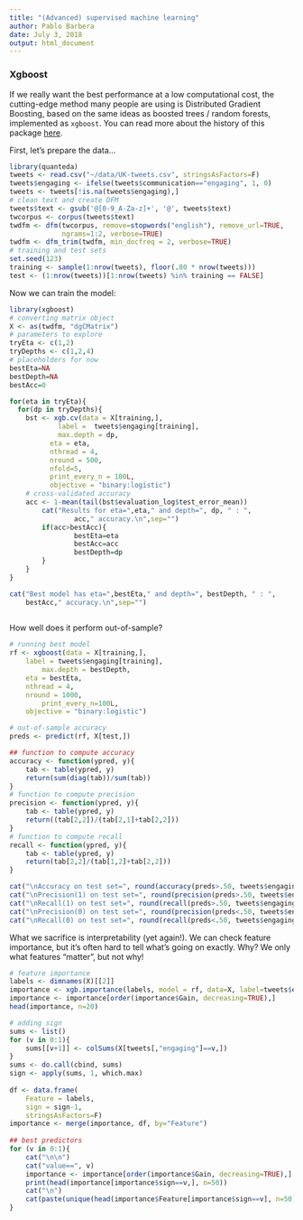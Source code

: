 ```yaml
---
title: "(Advanced) supervised machine learning"
author: Pablo Barbera
date: July 3, 2018
output: html_document
---
```


### Xgboost

If we really want the best performance at a low computational cost, the cutting-edge method many people are using is Distributed Gradient Boosting, based on the same ideas as boosted trees / random forests, implemented as `xgboost`. You can read more about the history of this package [here](https://homes.cs.washington.edu/~tqchen/2016/03/10/story-and-lessons-behind-the-evolution-of-xgboost.html).

First, let's prepare the data...

```r
library(quanteda)
tweets <- read.csv("~/data/UK-tweets.csv", stringsAsFactors=F)
tweets$engaging <- ifelse(tweets$communication=="engaging", 1, 0)
tweets <- tweets[!is.na(tweets$engaging),]
# clean text and create DFM
tweets$text <- gsub('@[0-9_A-Za-z]+', '@', tweets$text)
twcorpus <- corpus(tweets$text)
twdfm <- dfm(twcorpus, remove=stopwords("english"), remove_url=TRUE, 
             ngrams=1:2, verbose=TRUE)
twdfm <- dfm_trim(twdfm, min_docfreq = 2, verbose=TRUE)
# training and test sets
set.seed(123)
training <- sample(1:nrow(tweets), floor(.80 * nrow(tweets)))
test <- (1:nrow(tweets))[1:nrow(tweets) %in% training == FALSE]
```

Now we can train the model:

```r
library(xgboost)
# converting matrix object
X <- as(twdfm, "dgCMatrix")
# parameters to explore
tryEta <- c(1,2)
tryDepths <- c(1,2,4)
# placeholders for now
bestEta=NA
bestDepth=NA
bestAcc=0

for(eta in tryEta){
  for(dp in tryDepths){	
    bst <- xgb.cv(data = X[training,], 
		    label =  tweets$engaging[training], 
		    max.depth = dp,
	      eta = eta, 
	      nthread = 4,
	      nround = 500,
	      nfold=5,
	      print_every_n = 100L,
	      objective = "binary:logistic")
    # cross-validated accuracy
    acc <- 1-mean(tail(bst$evaluation_log$test_error_mean))
		cat("Results for eta=",eta," and depth=", dp, " : ",
				acc," accuracy.\n",sep="")
		if(acc>bestAcc){
				bestEta=eta
				bestAcc=acc
				bestDepth=dp
		}
	}
}

cat("Best model has eta=",bestEta," and depth=", bestDepth, " : ",
	bestAcc," accuracy.\n",sep="")
   
```

How well does it perform out-of-sample?

```r
# running best model
rf <- xgboost(data = X[training,], 
    label = tweets$engaging[training], 
		max.depth = bestDepth,
    eta = bestEta, 
    nthread = 4,
    nround = 1000,
		print_every_n=100L,
    objective = "binary:logistic")

# out-of-sample accuracy
preds <- predict(rf, X[test,])

## function to compute accuracy
accuracy <- function(ypred, y){
	tab <- table(ypred, y)
	return(sum(diag(tab))/sum(tab))
}
# function to compute precision
precision <- function(ypred, y){
	tab <- table(ypred, y)
	return((tab[2,2])/(tab[2,1]+tab[2,2]))
}
# function to compute recall
recall <- function(ypred, y){
	tab <- table(ypred, y)
	return(tab[2,2]/(tab[1,2]+tab[2,2]))
}

cat("\nAccuracy on test set=", round(accuracy(preds>.50, tweets$engaging[test]),3))
cat("\nPrecision(1) on test set=", round(precision(preds>.50, tweets$engaging[test]),3))
cat("\nRecall(1) on test set=", round(recall(preds>.50, tweets$engaging[test]),3))
cat("\nPrecision(0) on test set=", round(precision(preds<.50, tweets$engaging[test]==0),3))
cat("\nRecall(0) on test set=", round(recall(preds<.50, tweets$engaging[test]==0),3))

```

What we sacrifice is interpretability (yet again!). We can check feature importance, but it's often hard to tell what's going on exactly. Why? We only what features "matter", but not why!


```r
# feature importance
labels <- dimnames(X)[[2]]
importance <- xgb.importance(labels, model = rf, data=X, label=tweets$engaging)
importance <- importance[order(importance$Gain, decreasing=TRUE),]
head(importance, n=20)

# adding sign
sums <- list()
for (v in 0:1){
	sums[[v+1]] <- colSums(X[tweets[,"engaging"]==v,])
}
sums <- do.call(cbind, sums)
sign <- apply(sums, 1, which.max)
	
df <- data.frame(
	Feature = labels, 
	sign = sign-1,
	stringsAsFactors=F)
importance <- merge(importance, df, by="Feature")
	
## best predictors
for (v in 0:1){
	cat("\n\n")
	cat("value==", v)
	importance <- importance[order(importance$Gain, decreasing=TRUE),]
	print(head(importance[importance$sign==v,], n=50))
	cat("\n")
	cat(paste(unique(head(importance$Feature[importance$sign==v], n=50)), collapse=", "))
}

```



